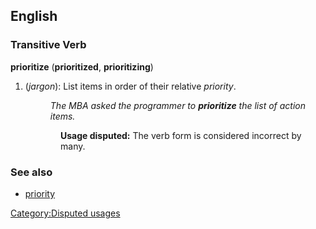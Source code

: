 ==English==

===Transitive Verb===
'''prioritize''' ('''prioritized''', '''prioritizing''')
#(''jargon''): List items in order of their relative ''priority''.
#:''The MBA asked the programmer to '''prioritize''' the list of action items.''
::'''Usage disputed:''' The verb form is considered incorrect by many.

===See also===
*[[priority]]

[[Category:Disputed usages]]